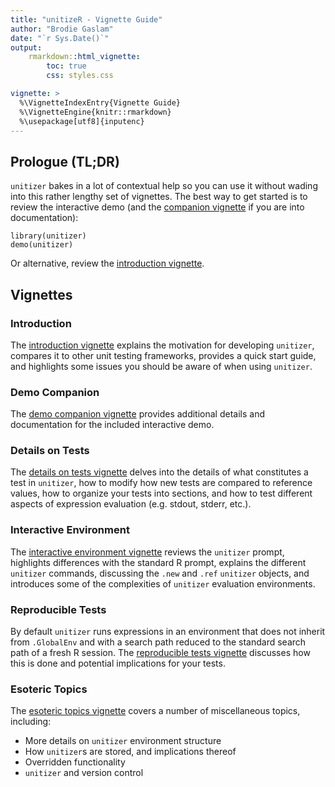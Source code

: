 ```yaml
---
title: "unitizeR - Vignette Guide"
author: "Brodie Gaslam"
date: "`r Sys.Date()`"
output:
    rmarkdown::html_vignette:
        toc: true
        css: styles.css

vignette: >
  %\VignetteIndexEntry{Vignette Guide}
  %\VignetteEngine{knitr::rmarkdown}
  %\usepackage[utf8]{inputenc}
---
```


## Prologue (TL;DR)

`unitizer` bakes in a lot of contextual help so you can use it without wading into this rather lengthy set of vignettes. The best way to get started is to review the interactive demo (and the [companion vignette](02democompanion.html) if you are into documentation):
```
library(unitizer)
demo(unitizer)
```
Or alternative, review the [introduction vignette](00introduction.Rmd).

## Vignettes

### Introduction

The [introduction vignette](01introduction.html) explains the motivation for developing `unitizer`, compares it to other unit testing frameworks, provides a quick start guide, and highlights some issues you should be aware of when using `unitizer`.

### Demo Companion

The [demo companion vignette](02democompanion.html) provides additional details and documentation for the included interactive demo.

### Details on Tests

The [details on tests vignette](03tests.html) delves into the details of what constitutes a test in `unitizer`, how to modify how new tests are compared to reference values, how to organize your tests into sections, and how to test different aspects of expression evaluation (e.g. stdout, stderr, etc.).

### Interactive Environment

The [interactive environment vignette](04interactiveenvironment.html) reviews the `unitizer` prompt, highlights differences with the standard R prompt, explains the different `unitizer` commands, discussing the `.new` and `.ref` `unitizer` objects, and introduces some of the complexities of `unitizer` evaluation environments.

### Reproducible Tests

By default `unitizer` runs expressions in an environment that does not inherit from `.GlobalEnv` and with a search path reduced to the standard search path of a fresh R session.  The [reproducible tests vignette](05reproducibletests.html) discusses how this is done and potential implications for your tests.

### Esoteric Topics

The [esoteric topics vignette](06nittygritty.html) covers a number of miscellaneous topics, including:

* More details on `unitizer` environment structure
* How `unitizer`s are stored, and implications thereof
* Overridden functionality
* `unitizer` and version control
